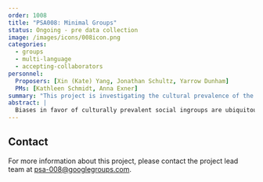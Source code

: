 ```yaml
---
order: 1008
title: "PSA008: Minimal Groups"
status: Ongoing - pre data collection
image: /images/icons/008icon.png
categories:
  - groups
  - multi-language
  - accepting-collaborators
personnel:
  Proposers: [Xin (Kate) Yang, Jonathan Schultz, Yarrow Dunham]
  PMs: [Kathleen Schmidt, Anna Exner]
summary: "This project is investigating the cultural prevalence of the minimal group effect and comparing it to two forms of real-group bias."
abstract: |
  Biases in favor of culturally prevalent social ingroups are ubiquitous, but random assignment to meaningless experimentally created social groups is also sufficient to create ingroup biases (i.e., the minimal group effect; MGE). Thus, the extent to which ingroup bias arises from specific social contexts versus more general psychological tendencies remains unclear. This registered report focuses on three questions. First, how culturally prevalent is the MGE? Second, how do critical cultural and individual factors moderate its strength? Third, does the MGE meaningfully relate to culturally salient real-world ingroup biases? Here we compare the MGE to bias in favor of a family member (i.e., first cousin) and a national ingroup member. We propose to recruit a sample of > 200 participants in each of > 50 nations to examine these questions and advance our understanding of the psychological foundations and cultural prevalence of ingroup bias. 
---
```


## Contact

For more information about this project, please contact the project lead team at [psa-008@googlegroups.com](psa-008@googlegroups.com).
